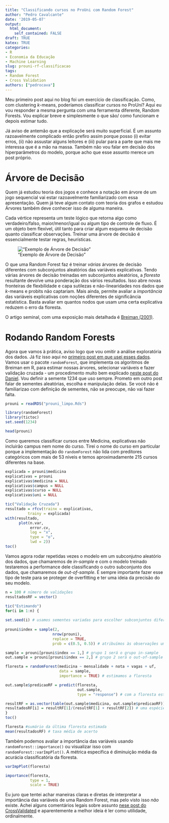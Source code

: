 ```yaml
---
title: "Classificando cursos no ProUni com Random Forest"
author: "Pedro Cavalcante"
date: '2019-05-07'
output:
  html_document:
    self_contained: FALSE
draft: TRUE
katex: TRUE
categories:
- R
- Economia da Educação
- Machine Learning
slug: prouni-rf-classificacao
tags:
- Random Forest
- Cross Validation
authors: ["pedrocava"]
---
```


Meu primeiro post aqui no blog foi um exercício de classificação. Como, com clustering $k$-means, poderíamos classificar cursos no ProUni? Aqui eu vou responder a mesma pergunta com uma ferramenta diferente, Random Forests. Vou explicar breve e simplesmente o que são/ como funcionam e depois estimar tudo. 

Já aviso de antemão que a explicaçõe será muito superficial. É um assunto razoavelmente complicado então prefiro assim porque posso (i) evitar erros, (ii) não assustar alguns leitores e (iii) pular para a parte que mais me interessa que é a mão na massa. Também não vou falar em decisão dos hiperparâmetros do modelo, porque acho que esse assunto merece um post próprio.

# Árvore de Decisão

Quem já estudou teoria dos jogos e conhece a notação em árvore de um jogo sequencial vai estar razoavelmente familiarizado com essa apresentação. Quem já teve algum contato com teoria dos grafos e estudou Árvores também deve conhecer isso de alguma maneira.

Cada vértice representa um teste lógico que retorna algo como verdadeiro/falso, maior/menor/igual ou algum tipo de controle de fluxo. É um objeto bem flexível, útil tanto para criar algum esquema de decisão quanto classificar observações. Treinar uma árvore de decisão é essencialmente testar regras, heurísticas.

!["Exemplo de Árvore de Decisão"](https://cdn-images-1.medium.com/max/1200/0*Yclq0kqMAwCQcIV_.jpg)

O que uma Random Forest faz é treinar *várias* árvores de decisão diferentes com subconjuntos aleatórios das variáveis explicativas. Tendo várias árvores de decisão treinadas em subconjuntos aleatórios, a _floresta_ resultante devolve uma ponderação dos vários resultados. Isso abre novas fronteiras de flexbilidade e capa sutilezas e não-linearidades nos dados que $k$-means e probits não captariam. Mais ainda, permite avaliar a *importância* das variáveis explicativas com noções diferentes de significância estatística. Basta avaliar em quantos nodos que usam uma certa explicativa reduzem o erro da floresta.

O artigo seminal, com uma exposição mais detalhada é [Breiman (2001)](https://www.stat.berkeley.edu/~breiman/randomforest2001.pdf).

# Rodando Random Forests

Agora que vamos à prática, aviso logo que vou omitir a análise exploratória dos dados. Já fiz isso aqui no [primeiro post em que usei esses dados](https://azul.netlify.com/2018/08/11/prouni-clustering/). Vamos usar o pacote ``randomForest``, que implementa os algoritmos de Breiman em R, para estimar nossas árvores, selecionar variáveis e fazer validação cruzada - um procedimento muito bem explicado [neste post do Daniel](https://azul.netlify.com/2019/04/20/cross-validation/). Vou definir a semente $1234$ que uso sempre. Prometo em outro post falar de sementes aleatórias, escolha e manipulação delas. Se você não é familiarizao com definição de sementes, não se preocupe, não vai fazer falta.

```R
prouni = readRDS("prouni_limpo.Rds")
```

```R
library(randomForest)
library(tictoc)
set.seed(1234)

head(prouni)
```

Como queremos classificar cursos entre Medicina, explicativas não incluirão campus nem nome do curso. Tirei o nome do curso em particular porque a implementação do ``randomForest`` não lida com preditores categóricos com mais de 53 níveis e temos aproximadamente 215 cursos diferentes na base.

```R
explicada = prouni$medicina
explicativas = prouni
explicativas$medicina = NULL
explicativas$campus = NULL
explicativas$curso = NULL
explicativas$uni = NULL

tic("Validação Cruzada")
resultado = rfcv(trainx = explicativas,
          trainy = explicada)
with(resultado, 
      plot(n.var, 
           error.cv, 
           log = "x", 
           type = "o", 
           lwd = 2))
toc()
```
Vamos agora rodar repetidas vezes o modelo em um subconjutno aleatório dos dados, que chamaremos de _in-sample_ e com o modelo treinado testaremos a performance dele classificando o outro subconjunto dos dados, que chamaremos de _out-of-sample_. É sempre importante fazer esse tipo de teste para se proteger de overfitting e ter uma ideia da precisão do seu modelo.

```R
n = 100 # número de validações
resultadosRF = vector()

tic("Estimando")
for(i in 1:n) {
  
set.seed(i) # usamos sementes variadas para escolher subconjuntos diferentes dos dados
  
prouni$index = sample(2, 
                     nrow(prouni), 
                     replace = TRUE,
                     prob = c(0.5, 0.5)) # atribuímos às observações um status de grupo 1 ou 2

sample = prouni[prouni$index == 1,] # grupo 1 será o grupo in-sample
out.sample = prouni[prouni$index == 2,] # grupo 2 será o out-of-sample

floresta = randomForest(medicina ~ mensalidade + nota + vagas + uf,
                        data = sample, 
                        importance = TRUE) # estimamos a floresta

out.sample$predicaoRF = predict(floresta, 
                                out.sample,
                                type = "response") # com a floresta estimada prevemos o curso

resultRF = as.vector(table(out.sample$medicina, out.sample$predicaoRF))
resultadosRF[i] = resultRF[1]/(resultRF[1] + resultRF[2]) # uma espécie de taxa de acerto
}
toc()

floresta #sumário da última floresta estimada
mean(resultadosRF) # taxa média de acerto

```

Também podemos avaliar a importância das variáveis usando ``randomForest::importance()`` ou visualizar isso com ``randomForest::varImpPlot()``. A métrica específica é diminuição média da acurácia classificatória da floresta.

```R
varImpPlot(floresta) 

importance(floresta, 
           type = 1,
           scale = TRUE)
```

Eu juro que tentei achar maneiras claras e diretas de interpretar a importância das variáveis de uma Random Forest, mas pelo visto isso *não* existe. Achei alguns comentários legais sobre assunto [nese post do CrossValidated](https://stats.stackexchange.com/questions/197827/how-to-interpret-mean-decrease-in-accuracy-and-mean-decrease-gini-in-random-fore) e aparentemente a melhor ideia é ler como utilidade, ordinalmente.

